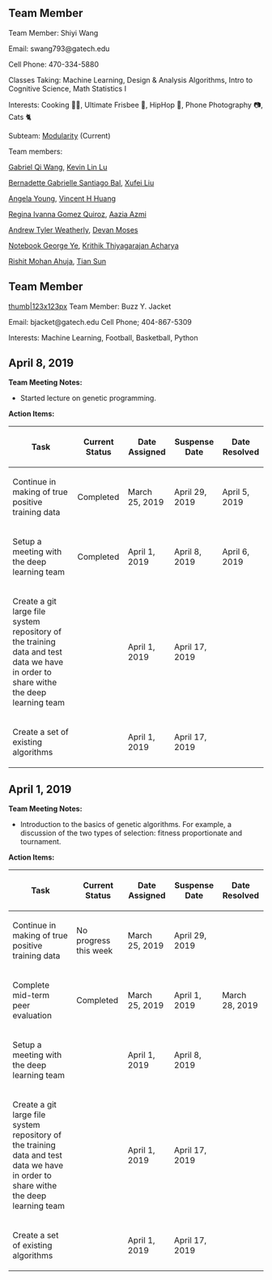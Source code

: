 == Team Member ==
Team Member: Shiyi Wang

Email: swang793@gatech.edu

Cell Phone: 470-334-5880

Classes Taking: Machine Learning, Design & Analysis Algorithms, Intro to Cognitive Science, Math Statistics I

Interests: Cooking 👨‍🍳, Ultimate Frisbee 🥏, HipHop 🎨, Phone Photography 📷, Cats 🐈

Subteam: [[Modularity]] (Current)

Team members:

[[Notebook Gabriel Qi Wang|Gabriel Qi Wang]], [[Notebook Kevin Lin Lu|Kevin Lin Lu]]

[[Notebook Bernadette Gabrielle Santiago Bal|Bernadette Gabrielle Santiago Bal]], [[Notebook Xufei Liu|Xufei Liu]]

[[Notebook Angela Young|Angela Young]], [[Notebook Vincent H Huang|Vincent H Huang]]

[[Notebook Regina Ivanna Gomez Quiroz|Regina Ivanna Gomez Quiroz]], [[Notebook Aazia Azmi|Aazia Azmi]]

[[Notebook Andrew Tyler Weatherly|Andrew Tyler Weatherly]], [[Notebook Devan Moses|Devan Moses]]

[[Notebook George Ye|Notebook George Ye]], [[Notebook Krithik Thiyagarajan Acharya|Krithik Thiyagarajan Acharya]]

[[Notebook Rishit Mohan Ahuja|Rishit Mohan Ahuja]], [[Notebook Tian Sun|Tian Sun]]

== Team Member ==
[[files/GeorgiaTechBuzz.jpg|thumb|123x123px]]
Team Member: Buzz Y. Jacket

Email: bjacket@gatech.edu
Cell Phone; 404-867-5309

Interests: Machine Learning, Football, Basketball, Python



== April 8, 2019 ==
'''Team Meeting Notes:'''
* Started lecture on genetic programming.

'''Action Items:'''
{| class="wikitable"
!Task
!Current Status
!Date Assigned
!Suspense Date
!Date Resolved
|-
|Continue in making of true positive training data
|Completed
|March 25, 2019
|April 29, 2019
|April 5, 2019
|-
|Setup a meeting with the deep learning team
|Completed
|April 1, 2019
|April 8, 2019
|April 6, 2019
|-
|Create a git large file system repository of the training data and test data we have in order to share withe the deep learning team
|
|April 1, 2019
|April 17, 2019
|
|-
|Create a set of existing algorithms
|
|April 1, 2019
|April 17, 2019
|}

== April 1, 2019 ==
'''Team Meeting Notes:'''
* Introduction to the basics of genetic algorithms. For example, a discussion of the two types of selection: fitness proportionate and tournament.

'''Action Items:'''
{| class="wikitable"
!Task
!Current Status
!Date Assigned
!Suspense Date
!Date Resolved
|-
|Continue in making of true positive training data
|No progress this week
|March 25, 2019
|April 29, 2019
|
|-
|Complete mid-term peer evaluation
|Completed 
|March 25, 2019
|April 1, 2019
|March 28, 2019
|-
|Setup a meeting with the deep learning team
|
|April 1, 2019
|April 8, 2019
|
|-
|Create a git large file system repository of the training data and test data we have in order to share withe the deep learning team
|
|April 1, 2019
|April 17, 2019
|
|-
|Create a set of existing algorithms
|
|April 1, 2019
|April 17, 2019
|}


